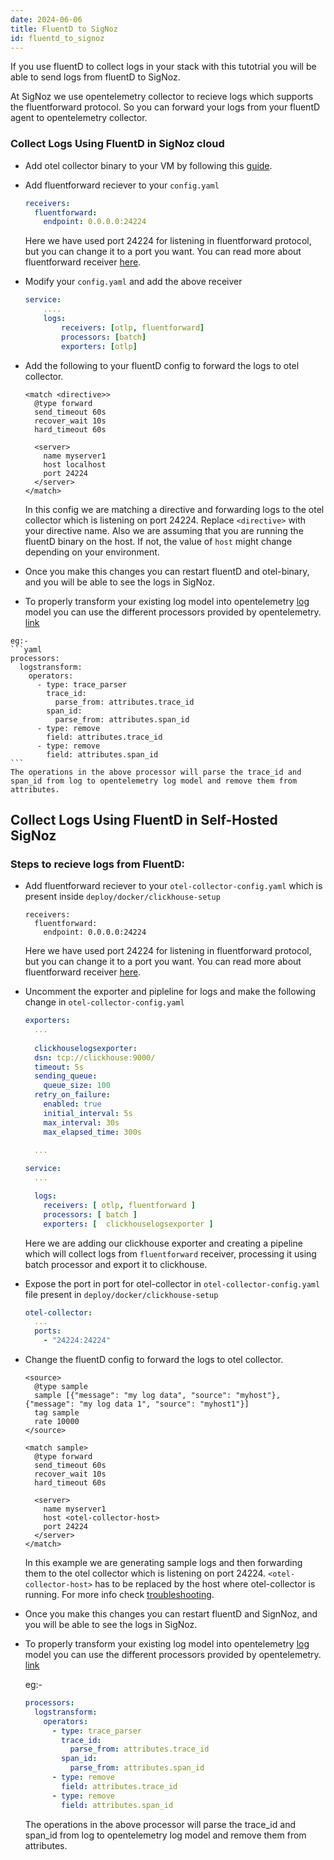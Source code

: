 ```yaml
---
date: 2024-06-06
title: FluentD to SigNoz
id: fluentd_to_signoz
---
```




If you use fluentD to collect logs in your stack with this tutotrial you will be able to send logs from fluentD to SigNoz.

At SigNoz we use opentelemetry collector to recieve logs which supports the fluentforward protocol. So you can forward your logs from your fluentD agent to opentelemetry collector.

### Collect Logs Using FluentD in SigNoz cloud
  * Add otel collector binary to your VM by following this [guide](https://signoz.io/docs/tutorial/opentelemetry-binary-usage-in-virtual-machine/).

  * Add fluentforward reciever to your `config.yaml` 
    ```yaml
    receivers:
      fluentforward:
        endpoint: 0.0.0.0:24224
    ```
    Here we have used port 24224 for listening in fluentforward protocol, but you can change it to a port you want.
    You can read more about fluentforward receiver [here](https://github.com/open-telemetry/opentelemetry-collector-contrib/tree/main/receiver/fluentforwardreceiver).

  * Modify your `config.yaml` and add the above receiver
    ```yaml {4}
    service:
        ....
        logs:
            receivers: [otlp, fluentforward]
            processors: [batch]
            exporters: [otlp]
    ```
  
  * Add the following to your fluentD config to forward the logs to otel collector.
    ```
    <match <directive>>
      @type forward
      send_timeout 60s
      recover_wait 10s
      hard_timeout 60s

      <server>
        name myserver1
        host localhost
        port 24224
      </server>
    </match>
    ```
    In this config we are matching a directive and forwarding logs to the otel collector which is listening on  port 24224. Replace `<directive>` with your directive name.
    Also we are assuming that you are running the fluentD binary on the host. If not, the value of `host` might change depending on your environment. 
  *  Once you make this changes you can restart fluentD and otel-binary, and you will be able to see the logs in SigNoz.
    
  *  To properly transform your existing log model into opentelemetry [log](https://github.com/open-telemetry/opentelemetry-specification/blob/main/specification/logs/data-model.md) model you can use the different processors provided by opentelemetry. [link](/docs/userguide/logs#processors-available-for-processing-logs)
  
    eg:- 
    ```yaml
    processors:
      logstransform:
        operators:
          - type: trace_parser
            trace_id:
              parse_from: attributes.trace_id
            span_id:
              parse_from: attributes.span_id
          - type: remove
            field: attributes.trace_id
          - type: remove
            field: attributes.span_id
    ```
    The operations in the above processor will parse the trace_id and span_id from log to opentelemetry log model and remove them from attributes.

## Collect Logs Using FluentD in Self-Hosted SigNoz
### Steps to recieve logs from FluentD:
* Add fluentforward reciever to your `otel-collector-config.yaml` which is present inside `deploy/docker/clickhouse-setup`
    ```
    receivers:
      fluentforward:
        endpoint: 0.0.0.0:24224
    ```
    Here we have used port 24224 for listening in fluentforward protocol, but you can change it to a port you want.
    You can read more about fluentforward receiver [here](https://github.com/open-telemetry/opentelemetry-collector-contrib/tree/main/receiver/fluentforwardreceiver).

* Uncomment the exporter and pipleline for logs and make the following change in `otel-collector-config.yaml`
    ```yaml
    exporters:
      ...
      
      clickhouselogsexporter:
      dsn: tcp://clickhouse:9000/
      timeout: 5s
      sending_queue:
        queue_size: 100
      retry_on_failure:
        enabled: true
        initial_interval: 5s
        max_interval: 30s
        max_elapsed_time: 300s
      
      ...

    service:
      ...

      logs:
        receivers: [ otlp, fluentforward ]
        processors: [ batch ]
        exporters: [  clickhouselogsexporter ]
    ```
    Here we are adding our clickhouse exporter and creating a pipeline which will collect logs from `fluentforward` receiver, processing it using batch processor and export it to clickhouse.

* Expose the port in port for otel-collector in `otel-collector-config.yaml` file present in `deploy/docker/clickhouse-setup`
  ```yaml
  otel-collector:
    ...
    ports:
      - "24224:24224"
  ```

* Change the fluentD config to forward the logs to otel collector.
    ```
    <source>
      @type sample
      sample [{"message": "my log data", "source": "myhost"}, {"message": "my log data 1", "source": "myhost1"}]
      tag sample
      rate 10000
    </source>

    <match sample>
      @type forward
      send_timeout 60s
      recover_wait 10s
      hard_timeout 60s

      <server>
        name myserver1
        host <otel-collector-host>
        port 24224
      </server>
    </match>
    ```
    In this example we are generating sample logs and then forwarding them to the otel collector which is listening on  port 24224.
    `<otel-collector-host>` has to be replaced by the host where otel-collector is running. For more info check [troubleshooting](/docs/install/troubleshooting#signoz-otel-collector-address-grid). 
*  Once you make this changes you can restart fluentD and SignNoz, and you will be able to see the logs in SigNoz.
*  To properly transform your existing log model into opentelemetry [log](https://github.com/open-telemetry/opentelemetry-specification/blob/main/specification/logs/data-model.md) model you can use the different processors provided by opentelemetry. [link](/docs/userguide/logs#processors-available-for-processing-logs)
  
    eg:- 
    ```yaml
    processors:
      logstransform:
        operators:
          - type: trace_parser
            trace_id:
              parse_from: attributes.trace_id
            span_id:
              parse_from: attributes.span_id
          - type: remove
            field: attributes.trace_id
          - type: remove
            field: attributes.span_id
    ```
    The operations in the above processor will parse the trace_id and span_id from log to opentelemetry log model and remove them from attributes.
